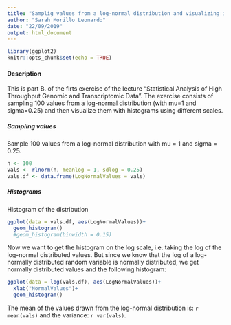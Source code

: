 ```yaml
---
title: "Samplig values from a log-normal distribution and visualizing it"
author: "Sarah Morillo Leonardo"
date: "22/09/2019"
output: html_document
---
```


```r
library(ggplot2)
knitr::opts_chunk$set(echo = TRUE)
```
#### Description
This is part B. of the firts exercise of the lecture "Statistical Analysis of High Throughput Genomic and Transcriptomic Data". The exercise consists of sampling 100 values from a log-normal distribution (with mu=1 and sigma=0.25) and then visualize them with histograms using different scales.

##### Sampling values

Sample 100 values from a log-normal distribution with mu = 1 and sigma = 0.25.

```r
n <- 100
vals <- rlnorm(n, meanlog = 1, sdlog = 0.25)
vals.df <- data.frame(LogNormalValues = vals)
```

##### Histograms

Histogram of the distribution

```r
ggplot(data = vals.df, aes(LogNormalValues))+
  geom_histogram()
  #geom_histogram(binwidth = 0.15)
```


Now we want to get the histogram on the log scale, i.e. taking the log of the log-normal distributed values. But since we know that the log of a log-normally distributed random variable is normally distributed, we get normally distributed values and the following histogram:
 
```r
ggplot(data = log(vals.df), aes(LogNormalValues))+
  xlab("NormalValues")+
  geom_histogram()
```

The mean of the values drawn from the log-normal distribution is:  `r mean(vals)` and the variance: `r var(vals)`. 